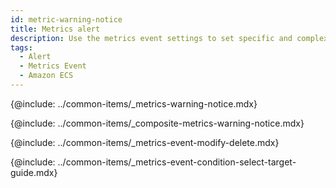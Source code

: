 ```yaml
---
id: metric-warning-notice
title: Metrics alert
description: Use the metrics event settings to set specific and complex events.
tags:
  - Alert
  - Metrics Event
  - Amazon ECS
---
```


{@include: ../common-items/_metrics-warning-notice.mdx} 

{@include: ../common-items/_composite-metrics-warning-notice.mdx} 

{@include: ../common-items/_metrics-event-modify-delete.mdx}

{@include: ../common-items/_metrics-event-condition-select-target-guide.mdx}
